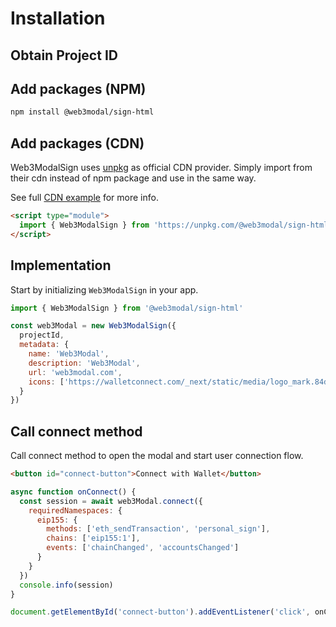 
# Installation

<SignApiAbout />

## Obtain Project ID

<ObtainProjectIdPartial />

## Add packages (NPM)

```bash npm2yarn
npm install @web3modal/sign-html
```

## Add packages (CDN)

Web3ModalSign uses [unpkg](https://www.unpkg.com/) as official CDN provider.
Simply import from their cdn instead of npm package and use in the same way.

See full [CDN example](https://github.com/WalletConnect/web3modal-examples/tree/main/html-sign-cdn) for more info.

```html
<script type="module">
  import { Web3ModalSign } from 'https://unpkg.com/@web3modal/sign-html'
</script>
```

## Implementation

Start by initializing `Web3ModalSign` in your app.

```js
import { Web3ModalSign } from '@web3modal/sign-html'

const web3Modal = new Web3ModalSign({
  projectId,
  metadata: {
    name: 'Web3Modal',
    description: 'Web3Modal',
    url: 'web3modal.com',
    icons: ['https://walletconnect.com/_next/static/media/logo_mark.84dd8525.svg']
  }
})
```

## Call connect method

Call connect method to open the modal and start user connection flow.

```html
<button id="connect-button">Connect with Wallet</button>
```

```js
async function onConnect() {
  const session = await web3Modal.connect({
    requiredNamespaces: {
      eip155: {
        methods: ['eth_sendTransaction', 'personal_sign'],
        chains: ['eip155:1'],
        events: ['chainChanged', 'accountsChanged']
      }
    }
  })
  console.info(session)
}

document.getElementById('connect-button').addEventListener('click', onConnect)
```
